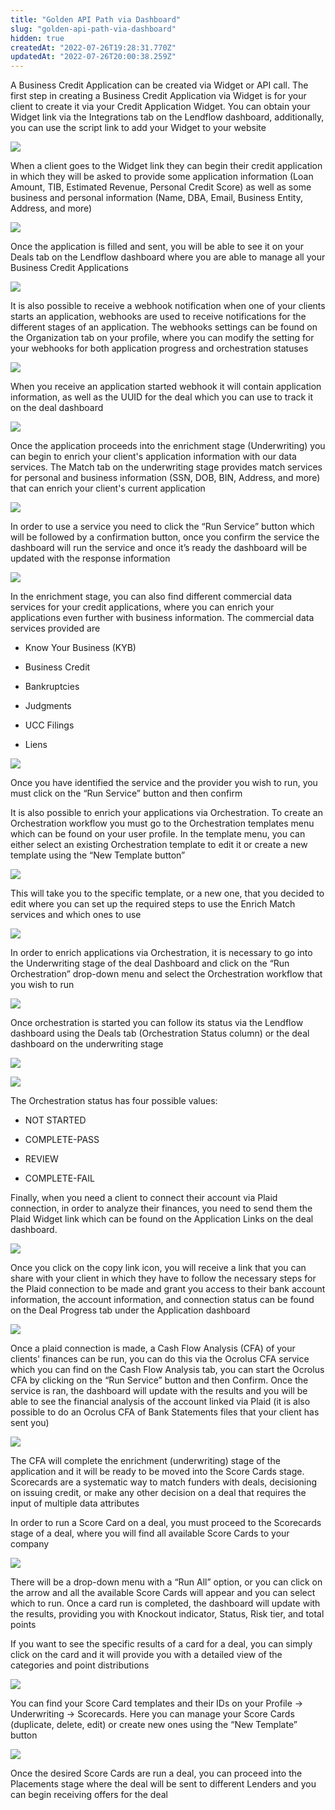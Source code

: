 ```yaml
---
title: "Golden API Path via Dashboard"
slug: "golden-api-path-via-dashboard"
hidden: true
createdAt: "2022-07-26T19:28:31.770Z"
updatedAt: "2022-07-26T20:00:38.259Z"
---
```

A Business Credit Application can be created via Widget or API call. The first step in creating a Business Credit Application via Widget is for your client to create it via your Credit Application Widget. You can obtain your Widget link via the Integrations tab on the Lendflow dashboard, additionally, you can use the script link to add your Widget to your website

![](/images/7fbc53d-golddb1.png)

When a client goes to the Widget link they can begin their credit application in which they will be asked to provide some application information (Loan Amount, TIB, Estimated Revenue, Personal Credit Score) as well as some business and personal information (Name, DBA, Email, Business Entity, Address, and more)

![](/images/2b1x16d9-golddb2.png)

Once the application is filled and sent, you will be able to see it on your Deals tab on the Lendflow dashboard where you are able to manage all your Business Credit Applications

![](/images/cb923b6-golddb3.png)

It is also possible to receive a webhook notification when one of your clients starts an application, webhooks are used to receive notifications for the different stages of an application. The webhooks settings can be found on the Organization tab on your profile, where you can modify the setting for your webhooks for both application progress and orchestration statuses

![](/images/eb5a421-golddb4.png)

When you receive an application started webhook it will contain application information, as well as the UUID for the deal which you can use to track it on the deal dashboard

![](/images/93331ed-golddb5.png)

Once the application proceeds into the enrichment stage (Underwriting) you can begin to enrich your client's application information with our data services. The Match tab on the underwriting stage provides match services for personal and business information (SSN, DOB, BIN, Address, and more) that can enrich your client's current application

![](/images/28dc804-golddb6.png)

In order to use a service you need to click the “Run Service” button which will be followed by a confirmation button, once you confirm the service the dashboard will run the service and once it’s ready the dashboard will be updated with the response information

![](/images/b5628b6-golddb7.png)

In the enrichment stage, you can also find different commercial data services for your credit applications, where you can enrich your applications even further with business information. The commercial data services provided are

- Know Your Business (KYB)

- Business Credit

- Bankruptcies

- Judgments

- UCC Filings

- Liens

![](/images/aca2c6f-golddb8.png)

Once you have identified the service and the provider you wish to run, you must click on the “Run Service” button and then confirm

It is also possible to enrich your applications via Orchestration. To create an Orchestration workflow you must go to the Orchestration templates menu which can be found on your user profile. In the template menu, you can either select an existing Orchestration template to edit it or create a new template using the “New Template button”

![](/images/fadb000-golddb9.png)

This will take you to the specific template, or a new one, that you decided to edit where you can set up the required steps to use the Enrich Match services and which ones to use

![](/images/2634117-golddb10.png)

In order to enrich applications via Orchestration, it is necessary to go into the Underwriting stage of the deal Dashboard and click on the “Run Orchestration” drop-down menu and select the Orchestration workflow that you wish to run

![](/images/3701d12-golddb11.png)

Once orchestration is started you can follow its status via the Lendflow dashboard using the Deals tab (Orchestration Status column) or the deal dashboard on the underwriting stage

![](/images/9a52687-golddb12.png)

![](/images/f1c66e4-golddb13.png)

The Orchestration status has four possible values:

- NOT STARTED

- COMPLETE-PASS

- REVIEW

- COMPLETE-FAIL

Finally, when you need a client to connect their account via Plaid connection, in order to analyze their finances, you need to send them the Plaid Widget link which can be found on the Application Links on the deal dashboard.

![](/images/6d86183-golddb14.png)

Once you click on the copy link icon, you will receive a link that you can share with your client in which they have to follow the necessary steps for the Plaid connection to be made and grant you access to their bank account information, the account information, and connection status can be found on the Deal Progress tab under the Application dashboard

![](/images/e0dbe1e-golddb15.png)

Once a plaid connection is made, a Cash Flow Analysis (CFA) of your clients' finances can be run, you can do this via the Ocrolus CFA service which you can find on the Cash Flow Analysis tab, you can start the Ocrolus CFA by clicking on the “Run Service” button and then Confirm. Once the service is ran, the dashboard will update with the results and you will be able to see the financial analysis of the account linked via Plaid (it is also possible to do an Ocrolus CFA of Bank Statements files that your client has sent you)

![](/images/4078c63-golddb16.png)

The CFA will complete the enrichment (underwriting) stage of the application and it will be ready to be moved into the Score Cards stage. Scorecards are a systematic way to match funders with deals, decisioning on issuing credit, or make any other decision on a deal that requires the input of multiple data attributes

In order to run a Score Card on a deal, you must proceed to the Scorecards stage of a deal, where you will find all available Score Cards to your company

![](/images/4c22c97-golddb17.png)

There will be a drop-down menu with a “Run All” option, or you can click on the arrow and all the available Score Cards will appear and you can select which to run. Once a card run is completed, the dashboard will update with the results, providing you with Knockout indicator, Status, Risk tier, and total points

If you want to see the specific results of a card for a deal, you can simply click on the card and it will provide you with a detailed view of the categories and point distributions

![](/images/b351ab2-golddb18.png)

You can find your Score Card templates and their IDs on your Profile → Underwriting → Scorecards. Here you can manage your Score Cards (duplicate, delete, edit) or create new ones using the “New Template” button

![](/images/cf4f82e-golddb19.png)

Once the desired Score Cards are run a deal, you can proceed into the Placements stage where the deal will be sent to different Lenders and you can begin receiving offers for the deal

